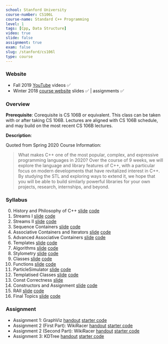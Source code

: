 ```yaml
---
school: Stanford University
course-number: CS106L
course-name: Standard C++ Programming
level: 1
tags: [Cpp, Data Structure]
video: true
slide: false
assignment: true
exam: false
slug: /stanford/cs106l
type: course
---
```



### Website

- Fall 2019 <a href='https://www.youtube.com/playlist?list=PLCgD3ws8aVdolCexlz8f3U-RROA0s5jWA'>YouTube</a> videos ✅
- Winter 2018 <a href='https://web.stanford.edu/class/archive/cs/cs106l/cs106l.1184/index.html'>course website</a> slides ✅ | assignments ✅

### Overview

**Prerequisite**: Corequisite is <Link to="/stanford/cs106b">CS 106B</Link> or equivalent. This class can be taken with or after taking CS 106B. Lectures are aligned with CS 106B schedule, and may build on the most recent CS 106B lectures.

**Description**:

Quoted from Spring 2020 Course Information:

> What makes C++ one of the most popular, complex, and expressive programming languages in 2020? Over the course of 9 weeks, we will explore the language and library features of C++, with a particular focus on modern developments that have revitalized interest in C++. By studying the STL and exploring ways to extend it, we hope that you will be able to build similarly powerful libraries for your own projects, research, internships, and beyond.

### Syllabus

0. History and Philosophy of C++ <a href='https://web.stanford.edu/class/archive/cs/cs106l/cs106l.1184/lectures/lecture00/00_Introduction.pdf'>slide</a> <a href='https://web.stanford.edu/class/archive/cs/cs106l/cs106l.1184/lectures/lecture00/00_HelloWorld.zip'>code</a>
1. Streams I <a href='https://web.stanford.edu/class/archive/cs/cs106l/cs106l.1184/lectures/lecture01/01_Streams.pdf'>slide</a> <a href='https://web.stanford.edu/class/archive/cs/cs106l/cs106l.1184/lectures/lecture01/01_Streams.zip'>code</a>
2. Streams II <a href='https://web.stanford.edu/class/archive/cs/cs106l/cs106l.1184/lectures/lecture02/02_Streams_II.pdf'>slide</a> <a href='https://web.stanford.edu/class/archive/cs/cs106l/cs106l.1184/lectures/lecture02/02_Streams_II.zip'>code</a>
3. Sequence Containers <a href='https://web.stanford.edu/class/archive/cs/cs106l/cs106l.1184/lectures/lecture03/03_Sequence_Containers.pdf'>slide</a> <a href='https://web.stanford.edu/class/archive/cs/cs106l/cs106l.1184/lectures/lecture03/03_Sequence_Containers.zip'>code</a>
4. Associative Containers and Iterators <a href='https://web.stanford.edu/class/archive/cs/cs106l/cs106l.1184/lectures/lecture04/04_Associative_Containers.pdf'>slide</a> <a href='https://web.stanford.edu/class/archive/cs/cs106l/cs106l.1184/lectures/lecture04/04_Associative_Containers.zip'>code</a>
5. Advanced Associative Containers <a href='https://web.stanford.edu/class/archive/cs/cs106l/cs106l.1184/lectures/lecture05/05_Adv_Assoc_Containers.pdf'>slide</a> <a href='https://web.stanford.edu/class/archive/cs/cs106l/cs106l.1184/lectures/lecture05/05_Adv_Assoc_Containers.zip'>code</a>
6. Templates <a href='https://web.stanford.edu/class/archive/cs/cs106l/cs106l.1184/lectures/lecture06/06_Templates_and_Iterators.pdf'>slide</a> <a href='https://web.stanford.edu/class/archive/cs/cs106l/cs106l.1184/lectures/lecture06/06_Templates_and_Iterators.zip'>code</a>
7. Algorithms <a href='https://web.stanford.edu/class/archive/cs/cs106l/cs106l.1184/lectures/lecture07/07_Algorithms.pdf'>slide</a> <a href='https://web.stanford.edu/class/archive/cs/cs106l/cs106l.1184/lectures/lecture07/07_Algorithms.zip'>code</a>
8. Stylometry <a href='https://web.stanford.edu/class/archive/cs/cs106l/cs106l.1184/lectures/lecture08/08_Stylometry.pdf'>slide</a> <a href='https://web.stanford.edu/class/archive/cs/cs106l/cs106l.1184/lectures/lecture08/08_Stylometry.zip'>code</a>
9. Classes <a href='https://web.stanford.edu/class/archive/cs/cs106l/cs106l.1184/lectures/lecture09/09_Classes.pdf'>slide</a> <a href='https://web.stanford.edu/class/archive/cs/cs106l/cs106l.1184/lectures/lecture09/09_Classes.zip'>code</a>
10. Functions <a href='https://web.stanford.edu/class/archive/cs/cs106l/cs106l.1184/lectures/lecture10/10_Functions.pdf'>slide</a> <a href='https://web.stanford.edu/class/archive/cs/cs106l/cs106l.1184/lectures/lecture10/10_Functions.zip'>code</a>
11. ParticleSimulator <a href='https://web.stanford.edu/class/archive/cs/cs106l/cs106l.1184/lectures/lecture11/11_ParticleSimulator.pdf'>slide</a> <a href='https://web.stanford.edu/class/archive/cs/cs106l/cs106l.1184/lectures/lecture11/11_ParticleSimulator.zip'>code</a>
12. Templatised Classes <a href='https://web.stanford.edu/class/archive/cs/cs106l/cs106l.1184/lectures/lecture12/12_Templatised_Classes.pdf'>slide</a> <a href='https://web.stanford.edu/class/archive/cs/cs106l/cs106l.1184/lectures/lecture12/12_Templatised_Classes.zip'>code</a>
13. Const Correctness <a href='https://web.stanford.edu/class/archive/cs/cs106l/cs106l.1184/lectures/lecture13/13_Const.pdf'>slide</a>
14. Constructors and Assignment <a href='https://web.stanford.edu/class/archive/cs/cs106l/cs106l.1184/lectures/lecture14/14_Constructors_and_Assignment.pdf'>slide</a> <a href='https://web.stanford.edu/class/archive/cs/cs106l/cs106l.1184/lectures/lecture14/14_Constructors_and_Assignment.zip'>code</a>
15. RAII <a href='https://web.stanford.edu/class/archive/cs/cs106l/cs106l.1184/lectures/lecture15/15_RAII.pdf'>slide</a> <a href='https://web.stanford.edu/class/archive/cs/cs106l/cs106l.1184/lectures/lecture15/15_RAII.zip'>code</a>
16. Final Topics <a href='https://web.stanford.edu/class/archive/cs/cs106l/cs106l.1184/lectures/lecture16/16_Final_Topics.pdf'>slide</a> <a href='https://web.stanford.edu/class/archive/cs/cs106l/cs106l.1184/lectures/lecture16/16_Final_Topics.zip'>code</a>

### Assignment

- Assignment 1: GraphViz <a href='https://web.stanford.edu/class/archive/cs/cs106l/cs106l.1184/handouts/002_assignment_1_graphviz.pdf'>handout</a> <a href='https://web.stanford.edu/class/archive/cs/cs106l/cs106l.1184/assignments/01_GraphViz.zip'>starter code</a>
- Assignment 2 (First Part): WikiRacer <a href='https://web.stanford.edu/class/archive/cs/cs106l/cs106l.1184/handouts/003_assignment_2_wikiracerA.pdf'>handout</a> <a href='https://web.stanford.edu/class/archive/cs/cs106l/cs106l.1184/assignments/02_WikiRacerLinksA.zip'>starter code</a>
- Assignment 2 (Second Part): WikiRacer <a href='https://web.stanford.edu/class/archive/cs/cs106l/cs106l.1184/handouts/004_assignment_2_wikiracerB.pdf'>handout</a> <a href='https://web.stanford.edu/class/archive/cs/cs106l/cs106l.1184/assignments/02_WikiRacerLinksB.zip'>starter code</a>
- Assignment 3: KDTree <a href='https://web.stanford.edu/class/archive/cs/cs106l/cs106l.1184/handouts/005_assignment_3_kdtree.pdf'>handout</a> <a href='https://web.stanford.edu/class/archive/cs/cs106l/cs106l.1184/assignments/03_KDTree.zip'>starter code</a>
